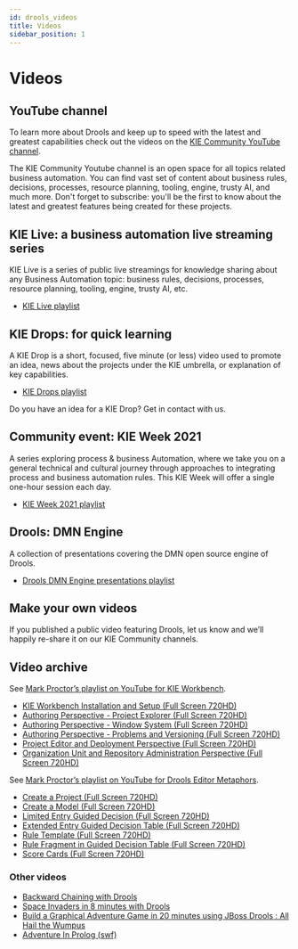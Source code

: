 ```yaml
---
id: drools_videos
title: Videos
sidebar_position: 1
---
```


# Videos

## YouTube channel
To learn more about Drools and keep up to speed with the latest and greatest capabilities check out the videos on the [KIE Community YouTube channel](https://www.youtube.com/@KIE-community-channel).

The KIE Community Youtube channel is an open space for all topics related business automation. You can find vast set of content about business rules, decisions, processes, resource planning, tooling, engine, trusty AI, and much more. Don't forget to subscribe: you'll be the first to know about the latest and greatest features being created for these projects.

## KIE Live: a business automation live streaming series
KIE Live is a series of public live streamings for knowledge sharing about any Business Automation topic: business rules, decisions, processes, resource planning, tooling, engine, trusty AI, etc.

- [KIE Live playlist](https://www.youtube.com/playlist?list=PLo3ZScdD9hW4S94iT3ZgOWm8asSHuMDYn)

## KIE Drops: for quick learning
A KIE Drop is a short, focused, five minute (or less) video used to promote an idea, news about the projects under the KIE umbrella, or explanation of key capabilities.

- [KIE Drops playlist](https://www.youtube.com/playlist?list=PLo3ZScdD9hW5agTmsP-_lMz0zzhX_J0KM)

Do you have an idea for a KIE Drop? Get in contact with us.

## Community event: KIE Week 2021
A series exploring process & business Automation, where we take you on a general technical and cultural journey through approaches to integrating process and business automation rules.
This KIE Week will offer a single one-hour session each day.

- [KIE Week 2021 playlist](https://www.youtube.com/playlist?list=PLo3ZScdD9hW6UtFRbgOfYbdrcPkIjatQr)

## Drools: DMN Engine
A collection of presentations covering the DMN open source engine of Drools.

- [Drools DMN Engine presentations playlist](https://www.youtube.com/playlist?list=PLdbdefeRIj9RW_bWDmx17oXzKshu-4T9H)

## Make your own videos
If you published a public video featuring Drools, let us know and we’ll happily re-share it on our KIE Community channels.

## Video archive
See [Mark Proctor’s playlist on YouTube for KIE Workbench](https://www.youtube.com/playlist?list=PLb9jQNHBKBRj9IJkc_F5nCJAvXaegOGW8).

- [KIE Workbench Installation and Setup (Full Screen 720HD)](http://youtu.be/vj3MNmiUnvY?list=PLb9jQNHBKBRj9IJkc_F5nCJAvXaegOGW8)
- [Authoring Perspective - Project Explorer (Full Screen 720HD)](http://youtu.be/EX5Kmdqqi_Q?list=PLb9jQNHBKBRj9IJkc_F5nCJAvXaegOGW8)
- [Authoring Perspective - Window System (Full Screen 720HD)](http://youtu.be/Xu2q5iq2eGc?list=PLb9jQNHBKBRj9IJkc_F5nCJAvXaegOGW8)
- [Authoring Perspective - Problems and Versioning (Full Screen 720HD)](http://youtu.be/550pFOYIOKk?list=PLb9jQNHBKBRj9IJkc_F5nCJAvXaegOGW8)
- [Project Editor and Deployment Perspective (Full Screen 720HD)](http://youtu.be/FKVFkRHLGjQ?list=PLb9jQNHBKBRj9IJkc_F5nCJAvXaegOGW8)
- [Organization Unit and Repository Administration Perspective (Full Screen 720HD)](http://youtu.be/Owb_cj7JgGQ?list=PLb9jQNHBKBRj9IJkc_F5nCJAvXaegOGW8)

See [Mark Proctor’s playlist on YouTube for Drools Editor Metaphors](https://www.youtube.com/playlist?list=PLb9jQNHBKBRipbtadRC-UaUObjwp0aBHJ).

- [Create a Project (Full Screen 720HD)](http://youtu.be/zYZs8NsC3BA?list=PLb9jQNHBKBRipbtadRC-UaUObjwp0aBHJ)
- [Create a Model (Full Screen 720HD)](http://youtu.be/R4KsdsyqGdo?list=PLb9jQNHBKBRipbtadRC-UaUObjwp0aBHJ)
- [Limited Entry Guided Decision (Full Screen 720HD)](http://youtu.be/RbUDpXhW8pk?list=PLb9jQNHBKBRipbtadRC-UaUObjwp0aBHJ)
- [Extended Entry Guided Decision Table (Full Screen 720HD)](http://youtu.be/6_eSg0h-yeg?list=PLb9jQNHBKBRipbtadRC-UaUObjwp0aBHJ)
- [Rule Template (Full Screen 720HD)](http://youtu.be/gnKSX61X9yA?list=PLb9jQNHBKBRipbtadRC-UaUObjwp0aBHJ)
- [Rule Fragment in Guided Decision Table (Full Screen 720HD)](http://youtu.be/DNXZmFnvvYA?list=PLb9jQNHBKBRipbtadRC-UaUObjwp0aBHJ)
- [Score Cards (Full Screen 720HD)](http://youtu.be/xFLlgtBMTDY?list=PLb9jQNHBKBRipbtadRC-UaUObjwp0aBHJ)

### Other videos
- [Backward Chaining with Drools](http://youtu.be/fCjIRVSRFvA)
- [Space Invaders in 8 minutes with Drools](http://youtu.be/wORlAZoxtA)
- [Build a Graphical Adventure Game in 20 minutes using JBoss Drools : All Hail the Wumpus](http://youtu.be/4CvjKqUOEzM)
- [Adventure In Prolog (swf)](http://downloads.jboss.org/drools/videos/text-adventures.swf)
